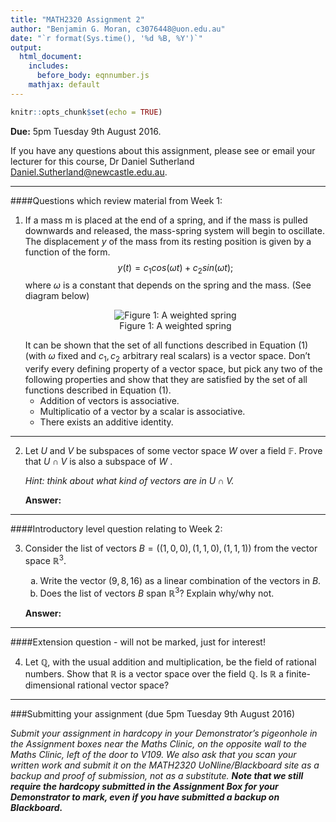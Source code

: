 ```yaml
---
title: "MATH2320 Assignment 2"
author: "Benjamin G. Moran, c3076448@uon.edu.au"
date: "`r format(Sys.time(), '%d %B, %Y')`"
output: 
  html_document:
    includes: 
      before_body: eqnnumber.js
    mathjax: default
---
```


```r
knitr::opts_chunk$set(echo = TRUE)

```
**Due:** 5pm Tuesday 9th August 2016.

If you have any questions about this assignment, please see or email your lecturer for this course, Dr Daniel Sutherland <Daniel.Sutherland@newcastle.edu.au>.

***
####Questions which review material from Week 1:

1. If a mass m is placed at the end of a spring, and if the mass is pulled downwards and released, the mass-spring system will begin to oscillate. The displacement $y$ of the mass from its resting position is given by a function of the form. 
$$ y(t) = c_1 cos(\omega t) + c_2 sin(\omega t); $$ where $\omega$ is a constant that depends on the spring and the mass. (See diagram below) <center> ![Figure 1: A weighted spring](figures/spring.jpg) </center>

    It can be shown that the set of all functions described in Equation (1) (with $\omega$ fixed and $c_1, c_2$ arbitrary real scalars) is a vector space. Don't verify every defining property of a vector space, but pick any two of the following properties and show that they are satisfied by the set of all functions described in Equation (1).
    * Addition of vectors is associative.
    * Multiplicatio of a vector by a scalar is associative.
    * There exists an additive identity.

***

2.	Let $U$ and $V$ be subspaces of some vector space $W$ over a field $\mathbb{F}$. Prove that $U \cap V$ is also a subspace of $W$ .

    *Hint: think about what kind of vectors are in $U \cap V$.*

    
    **Answer:** 

***
####Introductory level question relating to Week 2:

3.	Consider the list of vectors $B = ((1, 0, 0), (1, 1, 0), (1, 1, 1))$ from the vector space $\mathbb{R}^3$.

    (a)	Write the vector $(9, 8, 16)$ as a linear combination of the vectors in $B$.
    (b)	Does the list of vectors $B$ span $\mathbb{R}^3$? Explain why/why not.
    
    **Answer:** 

***
####Extension question - will not be marked, just for interest!

4.	Let $\mathbb{Q}$, with the usual addition and multiplication, be the field of rational numbers. Show that $\mathbb{R}$ is a vector space over the field $\mathbb{Q}$. Is $\mathbb{R}$ a finite-dimensional rational vector space?

***
###Submitting your assignment (due 5pm Tuesday 9th August 2016)

*Submit your assignment in hardcopy in your Demonstrator's pigeonhole in the Assignment boxes near the Maths Clinic, on the opposite wall to the Maths Clinic, left of the door to V109. We also ask that you scan your written work and submit it on the MATH2320 UoNline/Blackboard site as a backup and proof of submission, not as a substitute. __Note that we still require the hardcopy submitted in the Assignment Box for your Demonstrator to mark, even if you have submitted a backup on Blackboard.__*
